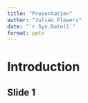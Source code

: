 ```yaml
---
title: "Presentation"
author: "Julian Flowers"
date: "`r Sys.Date()`"
format: pptx
---
```


# Introduction

## Slide 1
